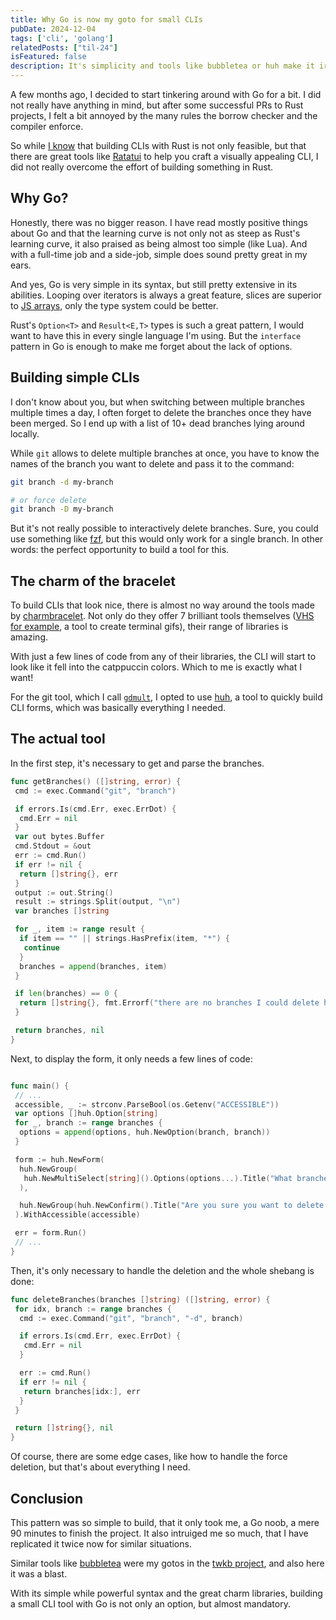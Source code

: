 ```yaml
---
title: Why Go is now my goto for small CLIs
pubDate: 2024-12-04
tags: ['cli', 'golang']
relatedPosts: ["til-24"]
isFeatured: false
description: It's simplicity and tools like bubbletea or huh make it irresistable to not use Go for small CLIs
---
```


A few months ago, I decided to start tinkering around with Go for a bit. I did not really have anything in mind, but after some successful PRs to Rust projects, I felt a bit annoyed by the many rules the borrow checker and the compiler enforce.

So while [I know](/posts/til-24) that building CLIs with Rust is not only feasible, but that there are great tools like [Ratatui](https://ratatui.rs) to help you craft a visually appealing CLI, I did not really overcome the effort of building something in Rust.

## Why Go?

Honestly, there was no bigger reason. I have read mostly positive things about Go and that the learning curve is not only not as steep as Rust's learning curve, it also praised as being almost too simple (like Lua). And with a full-time job and a side-job, simple does sound pretty great in my ears.

And yes, Go is very simple in its syntax, but still pretty extensive in its abilities. Looping over iterators is always a great feature, slices are superior to [JS arrays](/posts/til-2), only the type system could be better.

Rust's `Option<T>` and `Result<E,T>` types is such a great pattern, I would want to have this in every single language I'm using.
But the `interface` pattern in Go is enough to make me forget about the lack of options.

## Building simple CLIs

I don't know about you, but when switching between multiple branches multiple times a day, I often forget to delete the branches once they have been merged. So I end up with a list of 10+ dead branches lying around locally.

While `git` allows to delete multiple branches at once, you have to know the names of the branch you want to delete and pass it to the command:

```sh
git branch -d my-branch

# or force delete
git branch -D my-branch
```

But it's not really possible to interactively delete branches. Sure, you could use something like [fzf](/posts/til-28#fzf--fd--%EF%B8%8F), but this would only work for a single branch. In other words: the perfect opportunity to build a tool for this.

## The charm of the bracelet

To build CLIs that look nice, there is almost no way around the tools made by [charmbracelet](https://charm.sh). Not only do they offer 7 brilliant tools themselves ([VHS for example](https://github.com/charmbracelet/vhs), a tool to create terminal gifs), their range of libraries is amazing.

With just a few lines of code from any of their libraries, the CLI will start to look like it fell into the catppuccin colors. Which to me is exactly what I want!

For the git tool, which I call [`gdmult`](https://github.com/DerTimonius/gdmult), I opted to use [huh](https://github.com/charmbracelet/vhs), a tool to quickly build CLI forms, which was basically everything I needed.

## The actual tool

In the first step, it's necessary to get and parse the branches.

```go
func getBranches() ([]string, error) {
 cmd := exec.Command("git", "branch")

 if errors.Is(cmd.Err, exec.ErrDot) {
  cmd.Err = nil
 }
 var out bytes.Buffer
 cmd.Stdout = &out
 err := cmd.Run()
 if err != nil {
  return []string{}, err
 }
 output := out.String()
 result := strings.Split(output, "\n")
 var branches []string

 for _, item := range result {
  if item == "" || strings.HasPrefix(item, "*") {
   continue
  }
  branches = append(branches, item)
 }

 if len(branches) == 0 {
  return []string{}, fmt.Errorf("there are no branches I could delete here")
 }

 return branches, nil
}
```

Next, to display the form, it only needs a few lines of code:

```go

func main() {
 // ...
 accessible, _ := strconv.ParseBool(os.Getenv("ACCESSIBLE"))
 var options []huh.Option[string]
 for _, branch := range branches {
  options = append(options, huh.NewOption(branch, branch))
 }

 form := huh.NewForm(
  huh.NewGroup(
   huh.NewMultiSelect[string]().Options(options...).Title("What branches do you want to delete?").Value(&selectedBranches),
  ),

  huh.NewGroup(huh.NewConfirm().Title("Are you sure you want to delete the selected branches?").Affirmative("Yes").Negative("No").Value(&confirmed)),
 ).WithAccessible(accessible)

 err = form.Run()
 // ...
}
```

Then, it's only necessary to handle the deletion and the whole shebang is done:

```go
func deleteBranches(branches []string) ([]string, error) {
 for idx, branch := range branches {
  cmd := exec.Command("git", "branch", "-d", branch)

  if errors.Is(cmd.Err, exec.ErrDot) {
   cmd.Err = nil
  }

  err := cmd.Run()
  if err != nil {
   return branches[idx:], err
  }
 }

 return []string{}, nil
}
```

Of course, there are some edge cases, like how to handle the force deletion, but that's about everything I need.

## Conclusion

This pattern was so simple to build, that it only took me, a Go noob, a mere 90 minutes to finish the project. It also intruiged me so much, that I have replicated it twice now for similar situations.

Similar tools like [bubbletea](https://github.com/charmbracelet/bubbletea) were my gotos in the [twkb project](https://github.com/DerTimonius/twkb), and also here it was a blast.

With its simple while powerful syntax and the great charm libraries, building a small CLI tool with Go is not only an option, but almost mandatory.
